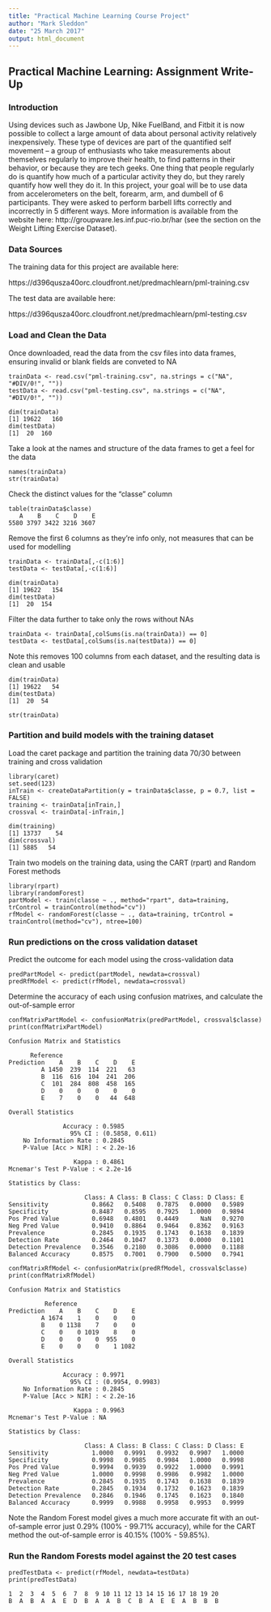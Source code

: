 ```yaml
---
title: "Practical Machine Learning Course Project"
author: "Mark Sleddon"
date: "25 March 2017"
output: html_document
---
```


## Practical Machine Learning: Assignment Write-Up

### Introduction

Using devices such as Jawbone Up, Nike FuelBand, and Fitbit it is now possible to collect a large amount of data about personal activity relatively inexpensively. These type of devices are part of the quantified self movement – a group of enthusiasts who take measurements about themselves regularly to improve their health, to find patterns in their behavior, or because they are tech geeks. One thing that people regularly do is quantify how much of a particular activity they do, but they rarely quantify how well they do it. In this project, your goal will be to use data from accelerometers on the belt, forearm, arm, and dumbell of 6 participants. They were asked to perform barbell lifts correctly and incorrectly in 5 different ways. More information is available from the website here: http://groupware.les.inf.puc-rio.br/har (see the section on the Weight Lifting Exercise Dataset).

### Data Sources

The training data for this project are available here:

https://d396qusza40orc.cloudfront.net/predmachlearn/pml-training.csv

The test data are available here:

https://d396qusza40orc.cloudfront.net/predmachlearn/pml-testing.csv

### Load and Clean the Data

Once downloaded, read the data from the csv files into data frames, ensuring invalid or blank fields are conveted to NA
<!-- -->

    trainData <- read.csv("pml-training.csv", na.strings = c("NA", "#DIV/0!", ""))
    testData <- read.csv("pml-testing.csv", na.strings = c("NA", "#DIV/0!", ""))

    dim(trainData)
    [1] 19622   160
    dim(testData)
    [1]  20  160

Take a look at the names and structure of the data frames to get a feel for the data
<!-- -->

    names(trainData)
    str(trainData)

Check the distinct values for the "classe" column
<!-- -->

    table(trainData$classe)
       A    B    C    D    E 
    5580 3797 3422 3216 3607

Remove the first 6 columns as they're info only, not measures that can be used for modelling
<!-- -->

    trainData <- trainData[,-c(1:6)]
    testData <- testData[,-c(1:6)]
    
    dim(trainData)
    [1] 19622   154
    dim(testData)
    [1]  20  154

Filter the data further to take only the rows without NAs
<!-- -->

    trainData <- trainData[,colSums(is.na(trainData)) == 0]
    testData <- testData[,colSums(is.na(testData)) == 0]

Note this removes 100 columns from each dataset, and the resulting data is clean and usable
<!-- -->

    dim(trainData)
    [1] 19622   54
    dim(testData)
    [1]  20  54
    
    str(trainData)

### Partition and build models with the training dataset

Load the caret package and partition the training data 70/30 between training and cross validation
<!-- -->

    library(caret)
    set.seed(123)
    inTrain <- createDataPartition(y = trainData$classe, p = 0.7, list = FALSE)
    training <- trainData[inTrain,]
    crossval <- trainData[-inTrain,]
    
    dim(training)
    [1] 13737    54
    dim(crossval)
    [1] 5885   54

Train two models on the training data, using the CART (rpart) and Random Forest methods
<!-- -->

    library(rpart)
    library(randomForest)
    partModel <- train(classe ~ ., method="rpart", data=training, trControl = trainControl(method="cv")) 
    rfModel <- randomForest(classe ~ ., data=training, trControl = trainControl(method="cv"), ntree=100)

### Run predictions on the cross validation dataset

Predict the outcome for each model using the cross-validation data
<!-- -->

    predPartModel <- predict(partModel, newdata=crossval)
    predRfModel <- predict(rfModel, newdata=crossval)

Determine the accuracy of each using confusion matrixes, and calculate the out-of-sample error
<!-- -->

    confMatrixPartModel <- confusionMatrix(predPartModel, crossval$classe)
    print(confMatrixPartModel)
    
<!-- -->
    Confusion Matrix and Statistics

          Reference
    Prediction    A    B    C    D    E
             A 1450  239  114  221   63
             B  116  616  104  241  206
             C  101  284  808  458  165
             D    0    0    0    0    0
             E    7    0    0   44  648

    Overall Statistics
                                         
                   Accuracy : 0.5985         
                     95% CI : (0.5858, 0.611)
        No Information Rate : 0.2845         
        P-Value [Acc > NIR] : < 2.2e-16      
                                         
                      Kappa : 0.4861         
    Mcnemar's Test P-Value : < 2.2e-16      

    Statistics by Class:

                         Class: A Class: B Class: C Class: D Class: E
    Sensitivity            0.8662   0.5408   0.7875   0.0000   0.5989
    Specificity            0.8487   0.8595   0.7925   1.0000   0.9894
    Pos Pred Value         0.6948   0.4801   0.4449      NaN   0.9270
    Neg Pred Value         0.9410   0.8864   0.9464   0.8362   0.9163
    Prevalence             0.2845   0.1935   0.1743   0.1638   0.1839
    Detection Rate         0.2464   0.1047   0.1373   0.0000   0.1101
    Detection Prevalence   0.3546   0.2180   0.3086   0.0000   0.1188
    Balanced Accuracy      0.8575   0.7001   0.7900   0.5000   0.7941

<!-- -->

    confMatrixRfModel <- confusionMatrix(predRfModel, crossval$classe)
    print(confMatrixRfModel)

<!-- -->

    Confusion Matrix and Statistics

              Reference
    Prediction    A    B    C    D    E
             A 1674    1    0    0    0
             B    0 1138    7    0    0
             C    0    0 1019    8    0
             D    0    0    0  955    0
             E    0    0    0    1 1082

    Overall Statistics
                                          
                   Accuracy : 0.9971          
                     95% CI : (0.9954, 0.9983)
        No Information Rate : 0.2845          
        P-Value [Acc > NIR] : < 2.2e-16       
                                          
                      Kappa : 0.9963          
    Mcnemar's Test P-Value : NA              

    Statistics by Class:

                         Class: A Class: B Class: C Class: D Class: E
    Sensitivity            1.0000   0.9991   0.9932   0.9907   1.0000
    Specificity            0.9998   0.9985   0.9984   1.0000   0.9998
    Pos Pred Value         0.9994   0.9939   0.9922   1.0000   0.9991
    Neg Pred Value         1.0000   0.9998   0.9986   0.9982   1.0000
    Prevalence             0.2845   0.1935   0.1743   0.1638   0.1839
    Detection Rate         0.2845   0.1934   0.1732   0.1623   0.1839
    Detection Prevalence   0.2846   0.1946   0.1745   0.1623   0.1840
    Balanced Accuracy      0.9999   0.9988   0.9958   0.9953   0.9999

Note the Random Forest model gives a much more accurate fit with an out-of-sample error just 0.29% (100% - 99.71% accuracy), while for the CART method the out-of-sample error is 40.15% (100% - 59.85%). 

### Run the Random Forests model against the 20 test cases
<!-- -->

    predTestData <- predict(rfModel, newdata=testData)
    print(predTestData)
    
<!-- -->
 
    1  2  3  4  5  6  7  8  9 10 11 12 13 14 15 16 17 18 19 20 
    B  A  B  A  A  E  D  B  A  A  B  C  B  A  E  E  A  B  B  B
